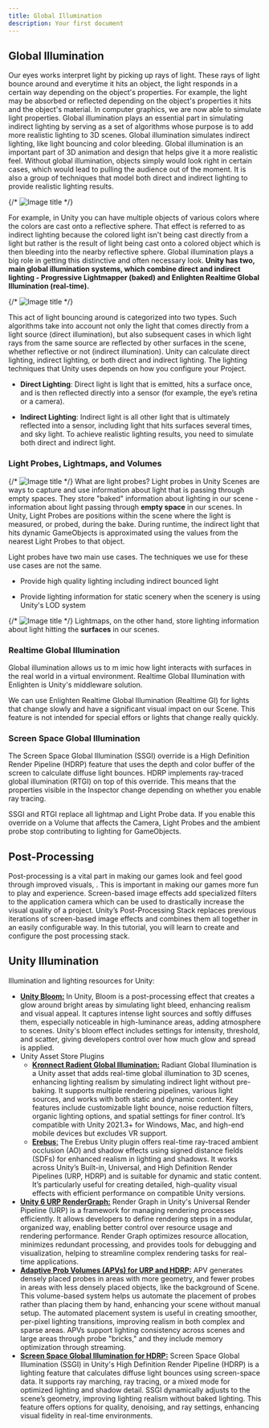 ```yaml
---
title: Global Illumination
description: Your first document
---
```


## Global Illumination

Our eyes works interpret light by picking up rays of light. These rays of light bounce around and everytime it hits an object, the light responds in a certain way depending on the object's properties. For example, the light may be absorbed or reflected depending on the object's properties it hits and the object's material. In computer graphics, we are now able to simulate light properties. Global illumination plays an essential part in simulating indirect lighting by serving as a set of algorithms whose purpose is to add more realistic lighting to 3D scenes. Global illumination simulates indirect lighting, like light bouncing and color bleeding. Global illumination is an important part of 3D animation and design that helps give it a more realistic feel. Without global illumination, objects simply would look right in certain cases, which would lead to pulling the audience out of the moment. It is also a group of techniques that model both direct and indirect lighting to provide realistic lighting results.

{/* ![Image title](./(unity)/hw12/light1.png) */}

For example, in Unity you can have multiple objects of various colors where the colors are cast onto a reflective sphere. That effect is referred to as indirect lighting because the colored light isn't being cast directly from a light but rather is the result of light being cast onto a colored object which is then bleeding into the nearby reflective sphere. Global illumination plays a big role in getting this distinctive and often necessary look.  **Unity has two, main global illumination systems, which combine direct and indirect lighting - Progressive Lightmapper (baked) and Enlighten Realtime Global Illumination  (real-time).**

{/* ![Image title](../Homework/hw12/illumination1.png) */}

This act of light bouncing around is categorized into two types. Such algorithms take into account not only the light that comes directly from a light source (direct illumination), but also subsequent cases in which light rays from the same source are reflected by other surfaces in the scene, whether reflective or not (indirect illumination). Unity can calculate direct lighting, indirect lighting, or both direct and indirect lighting. The lighting techniques that Unity uses depends on how you configure your Project.

* **Direct Lighting**: Direct light is light that is emitted, hits a surface once, and is then reflected directly into a sensor (for example, the eye’s retina or a camera). 

* **Indirect Lighting**: Indirect light is all other light that is ultimately reflected into a sensor, including light that hits surfaces several times, and sky light. To achieve realistic lighting results, you need to simulate both direct and indirect light.

### Light Probes, Lightmaps, and Volumes
{/* ![Image title](../Homework/hw12/illumination1.png) */}
What are light probes? Light probes in Unity Scenes are ways to capture and use information about light that is passing through empty spaces. They store "baked" information about lighting in our scene - information about light passing through **empty space** in our scenes. In Unity, Light Probes are positions within the scene where the light is measured, or probed, during the bake. During runtime, the indirect light that hits dynamic GameObjects is approximated using the values from the nearest Light Probes to that object.

Light probes have two main use cases. The techniques we use for these use cases are not the same. 

* Provide high quality lighting including indirect bounced light

* Provide lighting information for static scenery when the scenery is using Unity's LOD system

{/* ![Image title](../Homework/hw12/illumination1.png) */}
Lightmaps, on the other hand, store lighting information about light hitting the **surfaces** in our scenes. 

### Realtime Global Illumination
Global illumination allows us to m imic how light interacts with surfaces in the real world in a virtual environment. Realtime Global Illumination with Enlighten is Unity's middleware solution. 

We can use Enlighten Realtime Global Illumination (Realtime GI) for lights that change slowly and have a significant visual impact on our Scene. This feature is not intended for special effors or lights that change really quickly. 

### Screen Space Global Illumination
The Screen Space Global Illumination (SSGI) override is a High Definition Render Pipeline (HDRP) feature that uses the depth and color buffer of the screen to calculate diffuse light bounces. HDRP implements ray-traced global illumination (RTGI) on top of this override. This means that the properties visible in the Inspector change depending on whether you enable ray tracing.

SSGI and RTGI replace all lightmap and Light Probe data. If you enable this override on a Volume that affects the Camera, Light Probes and the ambient probe stop contributing to lighting for GameObjects.

## Post-Processing
Post-processing is a vital part in making our games look and feel good through improved visuals, . This is important in making our games more fun to play and experience. Screen-based image effects add specialized filters to the application camera which can be used to drastically increase the visual quality of a project. Unity’s Post-Processing Stack replaces previous iterations of screen-based image effects and combines them all together in an easily configurable way.  In this tutorial, you will learn to create and configure the post processing stack. 

## Unity Illumination
Illumination and lighting resources for Unity: 

* [**Unity Bloom:**](https://docs.unity3d.com/560/Documentation/Manual/PostProcessing-Bloom.html) In Unity, Bloom is a post-processing effect that creates a glow around bright areas by simulating light bleed, enhancing realism and visual appeal. It captures intense light sources and softly diffuses them, especially noticeable in high-luminance areas, adding atmosphere to scenes. Unity's bloom effect includes settings for intensity, threshold, and scatter, giving developers control over how much glow and spread is applied.
* Unity Asset Store Plugins
    * [**Kronnect Radient Global Illumination:**](https://store.kronnect.com/products/radiant-global-illumination) Radiant Global Illumination is a Unity asset that adds real-time global illumination to 3D scenes, enhancing lighting realism by simulating indirect light without pre-baking. It supports multiple rendering pipelines, various light sources, and works with both static and dynamic content. Key features include customizable light bounce, noise reduction filters, organic lighting options, and spatial settings for finer control. It’s compatible with Unity 2021.3+ for Windows, Mac, and high-end mobile devices but excludes VR support.
    * [**Erebus**:](https://assetstore.unity.com/packages/vfx/shaders/erebus-ray-traced-ao-shadows-with-sdfs-235851?srsltid=AfmBOoolxETujoM_LBw1A39Z6RgooHBbM_WBMtw63jmvCUcO8oXAk_LI) The Erebus Unity plugin offers real-time ray-traced ambient occlusion (AO) and shadow effects using signed distance fields (SDFs) for enhanced realism in lighting and shadows. It works across Unity’s Built-in, Universal, and High Definition Render Pipelines (URP, HDRP) and is suitable for dynamic and static content. It’s particularly useful for creating detailed, high-quality visual effects with efficient performance on compatible Unity versions.
* [**Unity 6 URP RenderGraph:**](https://unity.com/resources/introduction-to-urp-advanced-creators-unity-6) Render Graph in Unity's Universal Render Pipeline (URP) is a framework for managing rendering processes efficiently. It allows developers to define rendering steps in a modular, organized way, enabling better control over resource usage and rendering performance. Render Graph optimizes resource allocation, minimizes redundant processing, and provides tools for debugging and visualization, helping to streamline complex rendering tasks for real-time applications.
* [**Adaptive Prob Volumes (APVs) for URP and HDRP:**](https://docs.unity3d.com/6000.0/Documentation/Manual/urp/probevolumes-concept.html) APV generates densely placed probes in areas with more geometry, and fewer probes in areas with less densely placed objects, like the background of Scene. This volume-based system helps us automate the placement of probes rather than placing them by hand, enhancing your scene without manual setup. The automated placement system is useful in creating smoother, per-pixel lighting transitions, improving realism in both complex and sparse areas. APVs support lighting consistency across scenes and large areas through probe "bricks," and they include memory optimization through streaming. 
* [**Screen Space Global Illumination for HDRP:**](https://docs.unity3d.com/Packages/com.unity.render-pipelines.high-definition@14.0/manual/Override-Screen-Space-GI.html) Screen Space Global Illumination (SSGI) in Unity's High Definition Render Pipeline (HDRP) is a lighting feature that calculates diffuse light bounces using screen-space data. It supports ray marching, ray tracing, or a mixed mode for optimized lighting and shadow detail. SSGI dynamically adjusts to the scene’s geometry, improving lighting realism without baked lighting. This feature offers options for quality, denoising, and ray settings, enhancing visual fidelity in real-time environments.